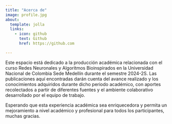 ```yaml
---
title: "Acerca de"
image: profile.jpg
about:
  template: jolla
  links:
    - icon: github
      text: Github
      href: https://github.com

---
```


Este espacio está dedicado a la producción académica relacionada con el curso Redes Neuronales y Algoritmos Bioinspirados en la Universidad Nacional de Colombia Sede Medellín durante el semestre 2024-2S. Las publicaciones aquí encontradas darán cuenta del avance realizado y los conocimientos adquiridos durante dicho periodo académico, con aportes recolectados a partir de diferentes fuentes y el ambiente colaborativo desarrollado por el equipo de trabajo.

Esperando que esta experiencia académica sea enriquecedora y permita un mejoramiento a nivel académico y profesional para todos los participantes, muchas gracias.